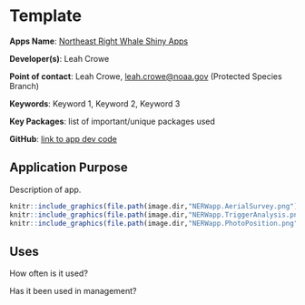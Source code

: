# Template

**Apps Name**: [Northeast Right Whale Shiny Apps](http://shiny1.nefsc.noaa.gov:3838/lcrowe/narwss_rwsas_apps/)

**Developer(s)**: Leah Crowe
  
**Point of contact**: Leah Crowe, <leah.crowe@noaa.gov> (Protected Species Branch)
  
**Keywords**: Keyword 1, Keyword 2, Keyword 3

**Key Packages**: list of important/unique packages used

**GitHub**: [link to app dev code](https://github.com/leahcrowe/narwss_rwsas_apps)

## Application Purpose

Description of app.

```r
knitr::include_graphics(file.path(image.dir,"NERWapp.AerialSurvey.png"))
knitr::include_graphics(file.path(image.dir,"NERWapp.TriggerAnalysis.png"))
knitr::include_graphics(file.path(image.dir,"NERWapp.PhotoPosition.png"))
```

## Uses

How often is it used? 

Has it been used in management?

